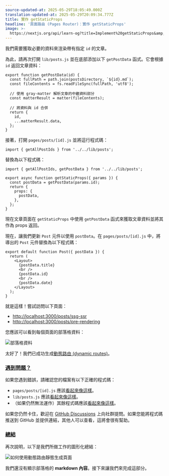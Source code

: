```yaml
---
source-updated-at: 2025-05-29T18:05:49.000Z
translation-updated-at: 2025-05-29T20:09:34.777Z
title: 實作 getStaticProps
headline: '頁面路由 (Pages Router)：實作 getStaticProps'
image: >-
  https://nextjs.org/api/learn-og?title=Implement%20getStaticProps&amp;chapter=32
---
```


我們需要獲取必要的資料來渲染帶有指定 `id` 的文章。

為此，請再次打開 `lib/posts.js` 並在底部添加以下 `getPostData` 函式。它會根據 `id` 返回文章資料：

```
export function getPostData(id) {
  const fullPath = path.join(postsDirectory, `${id}.md`);
  const fileContents = fs.readFileSync(fullPath, 'utf8');
 
  // 使用 gray-matter 解析文章的中繼資料部分
  const matterResult = matter(fileContents);
 
  // 將資料與 id 合併
  return {
    id,
    ...matterResult.data,
  };
}
```

接著，打開 `pages/posts/[id].js` 並將這行程式碼：

```
import { getAllPostIds } from '../../lib/posts';
```

替換為以下程式碼：

```
import { getAllPostIds, getPostData } from '../../lib/posts';
 
export async function getStaticProps({ params }) {
  const postData = getPostData(params.id);
  return {
    props: {
      postData,
    },
  };
}
```

現在文章頁面在 `getStaticProps` 中使用 `getPostData` 函式來獲取文章資料並將其作為 props 返回。

現在，讓我們更新 `Post` 元件以使用 `postData`。在 `pages/posts/[id].js` 中，將導出的 `Post` 元件替換為以下程式碼：

```
export default function Post({ postData }) {
  return (
    <Layout>
      {postData.title}
      <br />
      {postData.id}
      <br />
      {postData.date}
    </Layout>
  );
}
```

就是這樣！嘗試訪問以下頁面：

*   [http://localhost:3000/posts/ssg-ssr](http://localhost:3000/posts/ssg-ssr)
*   [http://localhost:3000/posts/pre-rendering](http://localhost:3000/posts/pre-rendering)

您應該可以看到每個頁面的部落格資料：

![部落格資料](https://h8DxKfmAPhn8O0p3.public.blob.vercel-storage.com/learn/pages-router/dynamic-routes/blog-data-post-page.png)

太好了！我們已成功生成[動態路由 (dynamic routes)](/docs/routing/dynamic-routes)。

### [遇到問題？](#something-wrong)

如果您遇到錯誤，請確認您的檔案有以下正確的程式碼：

*   `pages/posts/[id].js` 應該[看起來像這樣](https://github.com/vercel/next-learn/blob/main/basics/dynamic-routes-step-1/pages/posts/%5Bid%5D.js)。
*   `lib/posts.js` 應該[看起來像這樣](https://github.com/vercel/next-learn/blob/main/basics/dynamic-routes-step-1/lib/posts.js)。
*   （如果仍然無法運作）其餘程式碼應該[看起來像這樣](https://github.com/vercel/next-learn/tree/main/basics/dynamic-routes-step-1)。

如果您仍然卡住，歡迎在 [GitHub Discussions](https://github.com/vercel/next.js/discussions) 上向社群提問。如果您能將程式碼推送到 GitHub 並提供連結，其他人可以查看，這將會很有幫助。

### [總結](#summary)

再次說明，以下是我們所做工作的圖形化總結：

![如何使用動態路由靜態生成頁面](https://h8DxKfmAPhn8O0p3.public.blob.vercel-storage.com/learn/pages-router/dynamic-routes/how-to-dynamic-routes.png)

我們還沒有顯示部落格的 **markdown 內容**。接下來讓我們來完成這部分。
